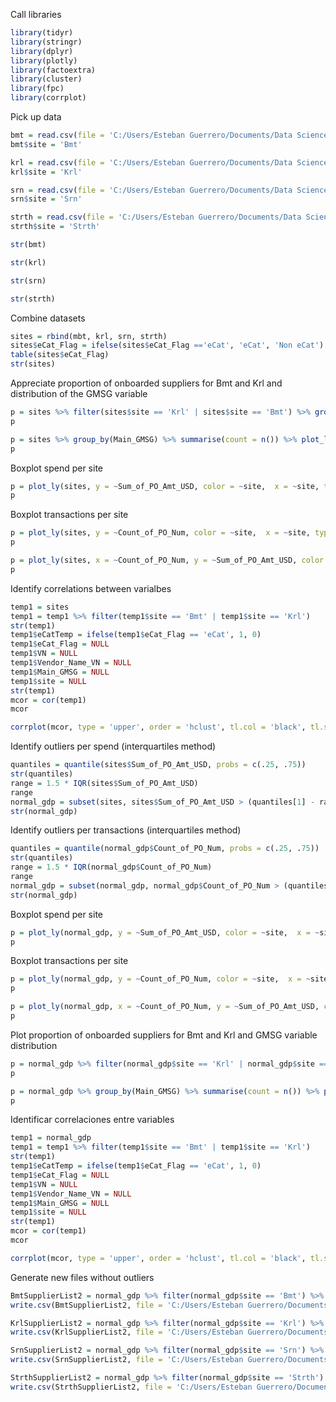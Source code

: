 Call libraries

```r
library(tidyr)
library(stringr)
library(dplyr)
library(plotly)
library(factoextra)
library(cluster)
library(fpc)
library(corrplot)
```

Pick up data

```r

bmt = read.csv(file = 'C:/Users/Esteban Guerrero/Documents/Data Science EGB/Proyecto Final/BmtSupplierList.csv', sep=',', stringsAsFactors = FALSE)
bmt$site = 'Bmt'

krl = read.csv(file = 'C:/Users/Esteban Guerrero/Documents/Data Science EGB/Proyecto Final/KrlSupplierList.csv', sep=',', stringsAsFactors = FALSE)
krl$site = 'Krl'

srn = read.csv(file = 'C:/Users/Esteban Guerrero/Documents/Data Science EGB/Proyecto Final/SrnSupplierList.csv', sep=',', stringsAsFactors = FALSE)
srn$site = 'Srn'

strth = read.csv(file = 'C:/Users/Esteban Guerrero/Documents/Data Science EGB/Proyecto Final/StrthSupplierList.csv', sep=',', stringsAsFactors = FALSE)
strth$site = 'Strth'

str(bmt)

str(krl)

str(srn)

str(strth)

```

Combine datasets

```r
sites = rbind(mbt, krl, srn, strth)
sites$eCat_Flag = ifelse(sites$eCat_Flag =='eCat', 'eCat', 'Non eCat')
table(sites$eCat_Flag)
str(sites)
```

Appreciate proportion of onboarded suppliers for Bmt and Krl and distribution of the GMSG variable

```r
p = sites %>% filter(sites$site == 'Krl' | sites$site == 'Bmt') %>% group_by(eCat_Flag) %>% summarise(count = n()) %>% plot_ly(labels = ~eCat_Flag, values = ~count) %>% add_pie(hole = 0.6)
p

p = sites %>% group_by(Main_GMSG) %>% summarise(count = n()) %>% plot_ly(x = ~Main_GMSG, y = ~count, type = 'bar') %>%layout( barmode = 'stack')
p

```

Boxplot spend per site

```r
p = plot_ly(sites, y = ~Sum_of_PO_Amt_USD, color = ~site,  x = ~site, type = 'box')
p
```

Boxplot transactions per site

```r
p = plot_ly(sites, y = ~Count_of_PO_Num, color = ~site,  x = ~site, type = 'box')
p
```

```r
p = plot_ly(sites, x = ~Count_of_PO_Num, y = ~Sum_of_PO_Amt_USD, color = ~Calloff_Trans)
p

```

Identify correlations between varialbes

```r
temp1 = sites
temp1 = temp1 %>% filter(temp1$site == 'Bmt' | temp1$site == 'Krl')
str(temp1)
temp1$eCatTemp = ifelse(temp1$eCat_Flag == 'eCat', 1, 0)
temp1$eCat_Flag = NULL
temp1$VN = NULL
temp1$Vendor_Name_VN = NULL
temp1$Main_GMSG = NULL
temp1$site = NULL
str(temp1)
mcor = cor(temp1)
mcor

corrplot(mcor, type = 'upper', order = 'hclust', tl.col = 'black', tl.srt = 45)

```


Identify outliers per spend (interquartiles method)

```r

quantiles = quantile(sites$Sum_of_PO_Amt_USD, probs = c(.25, .75))
str(quantiles)
range = 1.5 * IQR(sites$Sum_of_PO_Amt_USD)
range
normal_gdp = subset(sites, sites$Sum_of_PO_Amt_USD > (quantiles[1] - range) & sites$Sum_of_PO_Amt_USD < (quantiles[2] + range))
str(normal_gdp)
```

Identify outliers per transactions (interquartiles method)

```r

quantiles = quantile(normal_gdp$Count_of_PO_Num, probs = c(.25, .75))
str(quantiles)
range = 1.5 * IQR(normal_gdp$Count_of_PO_Num)
range
normal_gdp = subset(normal_gdp, normal_gdp$Count_of_PO_Num > (quantiles[1] - range) & normal_gdp$Count_of_PO_Num < (quantiles[2] + range))
str(normal_gdp)

```

Boxplot spend per site

```r
p = plot_ly(normal_gdp, y = ~Sum_of_PO_Amt_USD, color = ~site,  x = ~site, type = 'box')
p
```

Boxplot transactions per site

```r
p = plot_ly(normal_gdp, y = ~Count_of_PO_Num, color = ~site,  x = ~site, type = 'box')
p
```


```r
p = plot_ly(normal_gdp, x = ~Count_of_PO_Num, y = ~Sum_of_PO_Amt_USD, color = ~Calloff_Trans)
p

```

Plot proportion of onboarded suppliers for Bmt and Krl and GMSG variable distribution

```r
p = normal_gdp %>% filter(normal_gdp$site == 'Krl' | normal_gdp$site == 'Bmt') %>% group_by(eCat_Flag) %>% summarise(count = n()) %>% plot_ly(labels = ~eCat_Flag, values = ~count) %>% add_pie(hole = 0.6)
p

p = normal_gdp %>% group_by(Main_GMSG) %>% summarise(count = n()) %>% plot_ly(x = ~Main_GMSG, y = ~count, type = 'bar') %>%layout( barmode = 'stack')
p

```

Identificar correlaciones entre variables

```r
temp1 = normal_gdp
temp1 = temp1 %>% filter(temp1$site == 'Bmt' | temp1$site == 'Krl')
str(temp1)
temp1$eCatTemp = ifelse(temp1$eCat_Flag == 'eCat', 1, 0)
temp1$eCat_Flag = NULL
temp1$VN = NULL
temp1$Vendor_Name_VN = NULL
temp1$Main_GMSG = NULL
temp1$site = NULL
str(temp1)
mcor = cor(temp1)
mcor

corrplot(mcor, type = 'upper', order = 'hclust', tl.col = 'black', tl.srt = 45)

```

Generate new files without outliers

```r
BmtSupplierList2 = normal_gdp %>% filter(normal_gdp$site == 'Bmt') %>% mutate(site = NULL)
write.csv(BmtSupplierList2, file = 'C:/Users/Esteban Guerrero/Documents/Data Science EGB/Proyecto Final/BmtSupplierList2.csv', row.names = FALSE)

KrlSupplierList2 = normal_gdp %>% filter(normal_gdp$site == 'Krl') %>% mutate(site = NULL)
write.csv(KrlSupplierList2, file = 'C:/Users/Esteban Guerrero/Documents/Data Science EGB/Proyecto Final/KrlSupplierList2.csv', row.names = FALSE)

SrnSupplierList2 = normal_gdp %>% filter(normal_gdp$site == 'Srn') %>% mutate(site = NULL)
write.csv(SrnSupplierList2, file = 'C:/Users/Esteban Guerrero/Documents/Data Science EGB/Proyecto Final/SrnSupplierList2.csv', row.names = FALSE)

StrthSupplierList2 = normal_gdp %>% filter(normal_gdp$site == 'Strth') %>% mutate(site = NULL)
write.csv(StrthSupplierList2, file = 'C:/Users/Esteban Guerrero/Documents/Data Science EGB/Proyecto Final/StrthSupplierList2.csv', row.names = FALSE)

```




